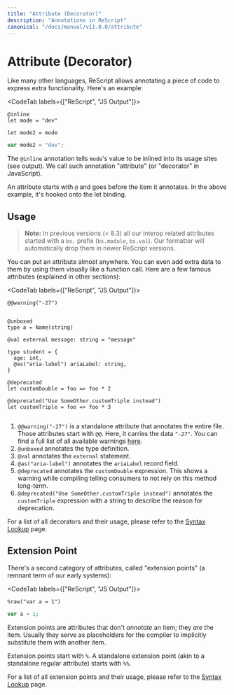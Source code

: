 ```yaml
---
title: "Attribute (Decorator)"
description: "Annotations in ReScript"
canonical: "/docs/manual/v11.0.0/attribute"
---
```


# Attribute (Decorator)

Like many other languages, ReScript allows annotating a piece of code to express extra functionality. Here's an example:

<CodeTab labels={["ReScript", "JS Output"]}>

```res
@inline
let mode = "dev"

let mode2 = mode
```

```js
var mode2 = "dev";
```

</CodeTab>

The `@inline` annotation tells `mode`'s value to be inlined into its usage sites (see output). We call such annotation "attribute" (or "decorator" in JavaScript).

An attribute starts with `@` and goes before the item it annotates. In the above example, it's hooked onto the let binding.

## Usage

> **Note:** In previous versions (< 8.3) all our interop related attributes started with a `bs.` prefix (`bs.module`, `bs.val`). Our formatter will automatically drop them in newer ReScript versions.

You can put an attribute almost anywhere. You can even add extra data to them by using them visually like a function call. Here are a few famous attributes (explained in other sections):

<CodeTab labels={["ReScript", "JS Output"]}>

```res
@@warning("-27")


@unboxed
type a = Name(string)

@val external message: string = "message"

type student = {
  age: int,
  @as("aria-label") ariaLabel: string,
}

@deprecated
let customDouble = foo => foo * 2

@deprecated("Use SomeOther.customTriple instead")
let customTriple = foo => foo * 3
```

```js

```

</CodeTab>

1. `@@warning("-27")` is a standalone attribute that annotates the entire file. Those attributes start with `@@`. Here, it carries the data `"-27"`. You can find a full list of all available warnings [here](./warning-numbers).
2. `@unboxed` annotates the type definition.
3. `@val` annotates the `external` statement.
4. `@as("aria-label")` annotates the `ariaLabel` record field.
5. `@deprecated` annotates the `customDouble` expression. This shows a warning while compiling telling consumers to not rely on this method long-term.
6. `@deprecated("Use SomeOther.customTriple instead")` annotates the `customTriple` expression with a string to describe the reason for deprecation.

For a list of all decorators and their usage, please refer to the [Syntax Lookup](/syntax-lookup) page.

## Extension Point

There's a second category of attributes, called "extension points" (a remnant term of our early systems):

<CodeTab labels={["ReScript", "JS Output"]}>

```res
%raw("var a = 1")
```

```js
var a = 1;
```

</CodeTab>

Extension points are attributes that don't _annotate_ an item; they _are_ the item. Usually they serve as placeholders for the compiler to implicitly substitute them with another item.

Extension points start with `%`. A standalone extension point (akin to a standalone regular attribute) starts with `%%`.

For a list of all extension points and their usage, please refer to the [Syntax Lookup](/syntax-lookup) page.
